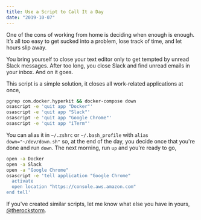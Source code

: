 ```yaml
---
title: Use a Script to Call It a Day
date: "2019-10-07"
---
```


One of the cons of working from home is deciding when enough is enough. It’s all too easy to get sucked into a problem, lose track of time, and let hours slip away.

You bring yourself to close your text editor only to get tempted by unread Slack messages. After too long, you close Slack and find unread emails in your inbox. And on it goes.

This script is a simple solution, it closes all work-related applications at once,

```bash
pgrep com.docker.hyperkit && docker-compose down
osascript -e 'quit app "Docker"'
osascript -e 'quit app "Slack"'
osascript -e 'quit app "Google Chrome"'
osascript -e 'quit app "iTerm"'
```

You can alias it in `~/.zshrc` or `~/.bash_profile` with `alias down="~/dev/down.sh"` so, at the end of the day, you decide once that you're done and run `down`. The next morning, run `up` and you're ready to go,

```bash
open -a Docker
open -a Slack
open -a "Google Chrome"
osascript -e 'tell application "Google Chrome"
  activate
  open location "https://console.aws.amazon.com"
end tell'
```

If you've created similar scripts, let me know what else you have in yours, [@therockstorm](https://twitter.com/therockstorm).
